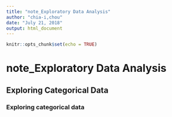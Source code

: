 ```yaml
---
title: "note_Exploratory Data Analysis"
author: "chia-i,chou"
date: "July 21, 2018"
output: html_document
---
```


```r
knitr::opts_chunk$set(echo = TRUE)
```

# note_Exploratory Data Analysis

## Exploring Categorical Data

### Exploring categorical data
```

```
